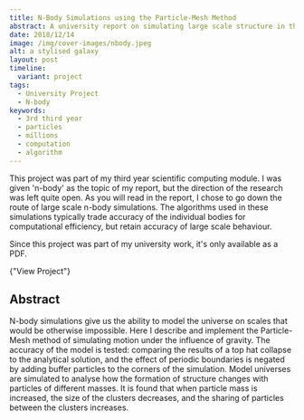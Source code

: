 ```yaml
---
title: N-Body Simulations using the Particle-Mesh Method
abstract: A university report on simulating large scale structure in the universe.
date: 2018/12/14
image: /img/cover-images/nbody.jpeg
alt: a stylised galaxy
layout: post
timeline:
  variant: project
tags:
  - University Project
  - N-body
keywords:
  - 3rd third year
  - particles
  - millions
  - computation
  - algorithm
---
```


This project was part of my third year scientific computing module. I was given 'n-body' as the topic of my report, but the direction of the research was left quite open. As you will read in the report, I chose to go down the route of large scale n-body simulations. The algorithms used in these simulations typically trade accuracy of the individual bodies for computational efficiency, but retain accuracy of large scale behaviour.

<SideNote>

Since this project was part of my university work, it's only available as a PDF.

<Text>
  <LinkButton href="/pdf/n-body-simulations-using-the-particle-mesh-method.pdf">
    {"View Project"}
  </LinkButton>
</Text>

</SideNote>

## Abstract

N-body simulations give us the ability to model the universe on scales that would be otherwise impossible. Here I describe and implement the Particle-Mesh method of simulating motion under the influence of gravity. The accuracy of the model is tested: comparing the results of a top hat collapse to the analytical solution, and the effect of periodic boundaries is negated by adding buffer particles to the corners of the simulation. Model universes are simulated to analyse how the formation of structure changes with particles of different masses. It is found that when particle mass is increased, the size of the clusters decreases, and the sharing of particles between the clusters increases.
